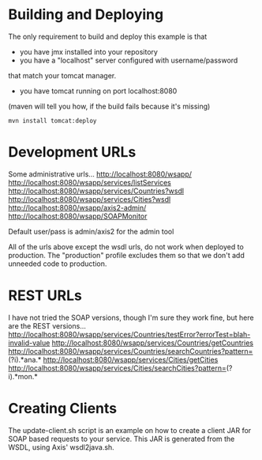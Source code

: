 = Building and Deploying =
The only requirement to build and deploy this example is that 
* you have jmx installed into your repository
* you have a "localhost" server configured with username/password
that match your tomcat manager.
* you have tomcat running on port localhost:8080

(maven will tell you how, if the build fails because it's missing)
 mvn install tomcat:deploy

= Development URLs =
Some administrative urls...
http://localhost:8080/wsapp/
http://localhost:8080/wsapp/services/listServices
http://localhost:8080/wsapp/services/Countries?wsdl
http://localhost:8080/wsapp/services/Cities?wsdl
http://localhost:8080/wsapp/axis2-admin/
http://localhost:8080/wsapp/SOAPMonitor

Default user/pass is admin/axis2 for the admin tool

All of the urls above except the wsdl urls, do not work when deployed to
production.  The "production" profile excludes them so that we don't add
unneeded code to production.

= REST URLs =
I have not tried the SOAP versions, though I'm sure they work fine, but
here are the REST versions...
http://localhost:8080/wsapp/services/Countries/testError?errorTest=blah-invalid-value
http://localhost:8080/wsapp/services/Countries/getCountries
http://localhost:8080/wsapp/services/Countries/searchCountries?pattern=(?i).*ana.*
http://localhost:8080/wsapp/services/Cities/getCities
http://localhost:8080/wsapp/services/Cities/searchCities?pattern=(?i).*mon.*

= Creating Clients =
The update-client.sh script is an example on how to create a client JAR for
SOAP based requests to your service.  This JAR is generated from the WSDL,
using Axis' wsdl2java.sh.
